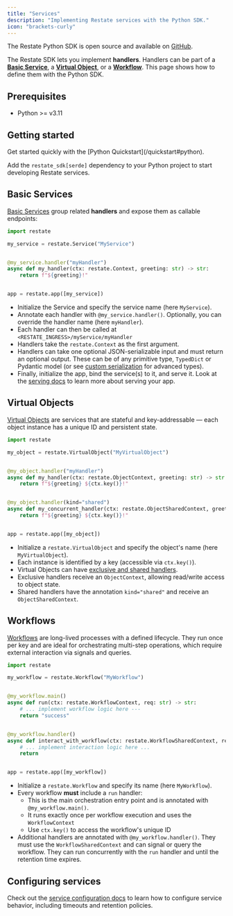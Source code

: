 ```yaml
---
title: "Services"
description: "Implementing Restate services with the Python SDK."
icon: "brackets-curly"
---
```



The Restate Python SDK is open source and available on [GitHub](https://github.com/restatedev/sdk-python).

The Restate SDK lets you implement **handlers**. Handlers can be part of a **[Basic Service](/foundations/services#basic-service)**, a **[Virtual Object](/foundations/services#virtual-object)**, or a **[Workflow](/foundations/services#workflow)**. This page shows how to define them with the Python SDK.

## Prerequisites
- Python >= v3.11

## Getting started
<Tip>
    Get started quickly with the [Python Quickstart](/quickstart#python).
</Tip>

Add the `restate_sdk[serde]` dependency to your Python project to start developing Restate services.


## Basic Services

[Basic Services](/foundations/services) group related **handlers** and expose them as callable endpoints:

```python {"CODE_LOAD::python/src/develop/my_service.py"} 
import restate

my_service = restate.Service("MyService")


@my_service.handler("myHandler")
async def my_handler(ctx: restate.Context, greeting: str) -> str:
    return f"${greeting}!"


app = restate.app([my_service])
```


* Initialize the Service and specify the service name (here `MyService`).
* Annotate each handler with `@my_service.handler()`. Optionally, you can override the handler name (here `myHandler`).
* Each handler can then be called at `<RESTATE_INGRESS>/myService/myHandler`
* Handlers take the `restate.Context` as the first argument.
* Handlers can take one optional JSON-serializable input and must return an optional output. These can be of any primitive type, `TypedDict` or Pydantic model (or see [custom serialization](/develop/python/serialization) for advanced types).
* Finally, initialize the app, bind the service(s) to it, and serve it. Look at the [serving docs](/develop/python/serving) to learn more about serving your app.

## Virtual Objects

[Virtual Objects](/foundations/services) are services that are stateful and key-addressable — each object instance has a unique ID and persistent state.

```python {"CODE_LOAD::python/src/develop/my_virtual_object.py"} 
import restate

my_object = restate.VirtualObject("MyVirtualObject")


@my_object.handler("myHandler")
async def my_handler(ctx: restate.ObjectContext, greeting: str) -> str:
    return f"${greeting} ${ctx.key()}!"


@my_object.handler(kind="shared")
async def my_concurrent_handler(ctx: restate.ObjectSharedContext, greeting: str) -> str:
    return f"${greeting} ${ctx.key()}!"


app = restate.app([my_object])
```

* Initialize a `restate.VirtualObject` and specify the object's name (here `MyVirtualObject`).
* Each instance is identified by a key (accessible via `ctx.key()`).
* Virtual Objects can have [exclusive and shared handlers](/foundations/functions#handler-behavior).
* Exclusive handlers receive an `ObjectContext`, allowing read/write access to object state.
* Shared handlers have the annotation `kind="shared"` and receive an `ObjectSharedContext`.

## Workflows

[Workflows](/foundations/services) are long-lived processes with a defined lifecycle. They run once per key and are ideal for orchestrating multi-step operations, which require external interaction via signals and queries.

```python {"CODE_LOAD::python/src/develop/my_workflow.py"} 
import restate

my_workflow = restate.Workflow("MyWorkflow")


@my_workflow.main()
async def run(ctx: restate.WorkflowContext, req: str) -> str:
    # ... implement workflow logic here ---
    return "success"


@my_workflow.handler()
async def interact_with_workflow(ctx: restate.WorkflowSharedContext, req: str):
    # ... implement interaction logic here ...
    return


app = restate.app([my_workflow])
```

* Initialize a `restate.Workflow` and specify its name (here `MyWorkflow`).
* Every workflow **must** include a `run` handler:
  * This is the main orchestration entry point and is annotated with `@my_workflow.main()`.
  * It runs exactly once per workflow execution and uses the `WorkflowContext`
  * Use `ctx.key()` to access the workflow's unique ID
* Additional handlers are annotated with `@my_workflow.handler()`. They must use the `WorkflowSharedContext` and can signal or query the workflow. They can run concurrently with the `run` handler and until the retention time expires.

## Configuring services
Check out the [service configuration docs](/services/configuration) to learn how to configure service behavior, including timeouts and retention policies.